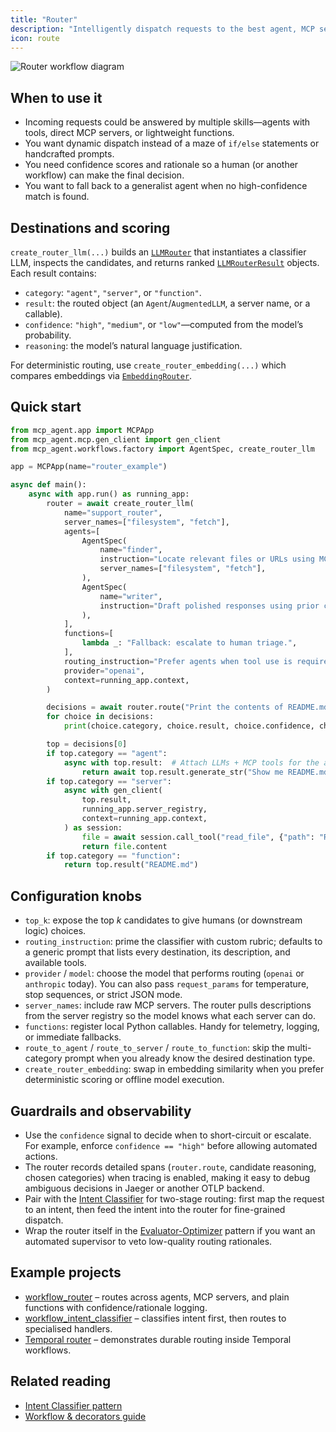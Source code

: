 ```yaml
---
title: "Router"
description: "Intelligently dispatch requests to the best agent, MCP server, or function"
icon: route
---
```


![Router workflow diagram](/images/router-workflow.png)

## When to use it

- Incoming requests could be answered by multiple skills—agents with tools, direct MCP servers, or lightweight functions.
- You want dynamic dispatch instead of a maze of `if/else` statements or handcrafted prompts.
- You need confidence scores and rationale so a human (or another workflow) can make the final decision.
- You want to fall back to a generalist agent when no high-confidence match is found.

## Destinations and scoring

`create_router_llm(...)` builds an [`LLMRouter`](https://github.com/lastmile-ai/mcp-agent/blob/main/src/mcp_agent/workflows/router/router_llm.py) that instantiates a classifier LLM, inspects the candidates, and returns ranked [`LLMRouterResult`](https://github.com/lastmile-ai/mcp-agent/blob/main/src/mcp_agent/workflows/router/router_llm.py#L61) objects. Each result contains:

- `category`: `"agent"`, `"server"`, or `"function"`.
- `result`: the routed object (an `Agent`/`AugmentedLLM`, a server name, or a callable).
- `confidence`: `"high"`, `"medium"`, or `"low"`—computed from the model’s probability.
- `reasoning`: the model’s natural language justification.

For deterministic routing, use `create_router_embedding(...)` which compares embeddings via [`EmbeddingRouter`](https://github.com/lastmile-ai/mcp-agent/blob/main/src/mcp_agent/workflows/router/router_embedding.py).

## Quick start

```python
from mcp_agent.app import MCPApp
from mcp_agent.mcp.gen_client import gen_client
from mcp_agent.workflows.factory import AgentSpec, create_router_llm

app = MCPApp(name="router_example")

async def main():
    async with app.run() as running_app:
        router = await create_router_llm(
            name="support_router",
            server_names=["filesystem", "fetch"],
            agents=[
                AgentSpec(
                    name="finder",
                    instruction="Locate relevant files or URLs using MCP tools.",
                    server_names=["filesystem", "fetch"],
                ),
                AgentSpec(
                    name="writer",
                    instruction="Draft polished responses using prior context.",
                ),
            ],
            functions=[
                lambda _: "Fallback: escalate to human triage.",
            ],
            routing_instruction="Prefer agents when tool use is required; use functions only for trivial replies.",
            provider="openai",
            context=running_app.context,
        )

        decisions = await router.route("Print the contents of README.md", top_k=2)
        for choice in decisions:
            print(choice.category, choice.result, choice.confidence, choice.reasoning)

        top = decisions[0]
        if top.category == "agent":
            async with top.result:  # Attach LLMs + MCP tools for the agent
                return await top.result.generate_str("Show me README.md")
        if top.category == "server":
            async with gen_client(
                top.result,
                running_app.server_registry,
                context=running_app.context,
            ) as session:
                file = await session.call_tool("read_file", {"path": "README.md"})
                return file.content
        if top.category == "function":
            return top.result("README.md")
```

## Configuration knobs

- `top_k`: expose the top *k* candidates to give humans (or downstream logic) choices.
- `routing_instruction`: prime the classifier with custom rubric; defaults to a generic prompt that lists every destination, its description, and available tools.
- `provider` / `model`: choose the model that performs routing (`openai` or `anthropic` today). You can also pass `request_params` for temperature, stop sequences, or strict JSON mode.
- `server_names`: include raw MCP servers. The router pulls descriptions from the server registry so the model knows what each server can do.
- `functions`: register local Python callables. Handy for telemetry, logging, or immediate fallbacks.
- `route_to_agent` / `route_to_server` / `route_to_function`: skip the multi-category prompt when you already know the desired destination type.
- `create_router_embedding`: swap in embedding similarity when you prefer deterministic scoring or offline model execution.

## Guardrails and observability

- Use the `confidence` signal to decide when to short-circuit or escalate. For example, enforce `confidence == "high"` before allowing automated actions.
- The router records detailed spans (`router.route`, candidate reasoning, chosen categories) when tracing is enabled, making it easy to debug ambiguous decisions in Jaeger or another OTLP backend.
- Pair with the [Intent Classifier](/mcp-agent-sdk/effective-patterns/intent-classifier) for two-stage routing: first map the request to an intent, then feed the intent into the router for fine-grained dispatch.
- Wrap the router itself in the [Evaluator-Optimizer](/mcp-agent-sdk/effective-patterns/evaluator-optimizer) pattern if you want an automated supervisor to veto low-quality routing rationales.

## Example projects

- [workflow_router](https://github.com/lastmile-ai/mcp-agent/tree/main/examples/workflows/workflow_router) – routes across agents, MCP servers, and plain functions with confidence/rationale logging.
- [workflow_intent_classifier](https://github.com/lastmile-ai/mcp-agent/tree/main/examples/workflows/workflow_intent_classifier) – classifies intent first, then routes to specialised handlers.
- [Temporal router](https://github.com/lastmile-ai/mcp-agent/tree/main/examples/temporal/router.py) – demonstrates durable routing inside Temporal workflows.

## Related reading

- [Intent Classifier pattern](/mcp-agent-sdk/effective-patterns/intent-classifier)
- [Workflow & decorators guide](/mcp-agent-sdk/core-components/workflows)

